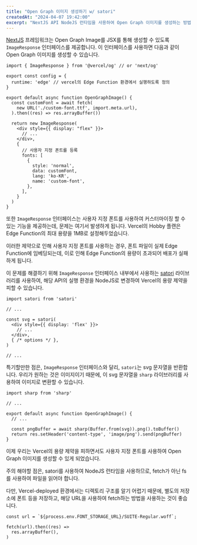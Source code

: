 ```yaml
---
title: "Open Graph 이미지 생성하기 w/ satori"
createdAt: "2024-04-07 19:42:00"
excerpt: "NextJS API NodeJS 런타임을 사용하여 Open Graph 이미지를 생성하는 방법을 알아봅니다."
---
```


[NextJS](https://nextjs.org/) 프레임워크는 Open Graph Image를 JSX를 통해 생성할 수 있도록 `ImageResponse` 인터페이스를 제공합니다.
이 인터페이스를 사용하면 다음과 같이 Open Graph 이미지를 생성할 수 있습니다.

```tsx
import { ImageResponse } from '@vercel/og' // or 'next/og'

export const config = {
  runtime: 'edge' // vercel의 Edge Function 환경에서 실행하도록 정의
}

export default async function OpenGraphImage() {
  const customFont = await fetch(
    new URL('./custom-font.ttf', import.meta.url),
  ).then((res) => res.arrayBuffer())

  return new ImageResponse(
    <div style={{ display: "flex" }}>
      // ...
    </div>,
    {
      // 사용자 지정 폰트를 등록
      fonts: [
        {
          style: 'normal',
          data: customFont,
          lang: 'ko-KR',
          name: 'custom-font',
        },
      ],
    }
  )
}
```

또한 `ImageResponse` 인터페이스는 사용자 지정 폰트를 사용하여 커스터마이징 할 수 있는 기능을 제공하는데, 문제는 여기서 발생하게 됩니다. Vercel의
Hobby 플랜은 Edge Function의 최대 용량을 1MB로 설정해두었습니다.

이러한 제약으로 인해 사용자 지정 폰트를 사용하는 경우, 폰트 파일이 실제 Edge Function에 임베딩되는데, 이로 인해 Edge Function의 용량이 초과되어
배포가 실패하게 됩니다.

이 문제를 해결하기 위해 `ImageResponse` 인터페이스 내부에서 사용하는 [satori](https://npmjs.com/package/satori) 라이브러리를 사용하여,
해당 API의 실행 환경을 NodeJS로 변경하여 Vercel의 용량 제약을 피할 수 있습니다.

```tsx
import satori from 'satori'

// ...

const svg = satori(
  <div style={{ display: 'flex' }}>
    // ...
  </div>,
  { /* options */ },
)

// ...
```

특기할만한 점은, `ImageResponse` 인터페이스와 달리, `satori`는 svg 문자열을 반환합니다. 우리가 원하는 것은 이미지이기 때문에, 이 svg 문자열을
`sharp` 라이브러리를 사용하여 이미지로 변환할 수 있습니다.

```tsx
import sharp from 'sharp'

// ...

export default async function OpenGraphImage() {
  // ...

  const pngBuffer = await sharp(Buffer.from(svg)).png().toBuffer()
  return res.setHeader('content-type', 'image/png').send(pngBuffer)
}
```

이제 우리는 Vercel의 용량 제약을 피하면서도 사용자 지정 폰트를 사용하여 Open Graph 이미지를 생성할 수 있게 되었습니다.

주의 해야할 점은, satori를 사용하여 NodeJS 런타임을 사용하므로, fetch가 아닌 fs를 사용하여 파일을 읽어야 합니다.

다만, Vercel-deployed 환경에서는 디렉토리 구조를 알기 어렵기 때문에, 별도의 저장소에 폰트 등을 저장하고, 해당 URL을 사용하여 fetch하는 방법을
사용하는 것이 좋습니다.

```tsx
const url = `${process.env.FONT_STORAGE_URL}/SUITE-Regular.woff`;

fetch(url).then((res) =>
  res.arrayBuffer(),
)
```